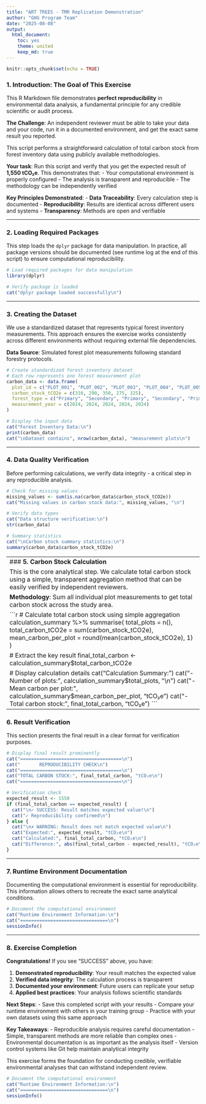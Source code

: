 ```yaml
---
title: "ART TREES - TMR Replication Demonstration"
author: "GHG Program Team"
date: "2025-08-08"
output:
  html_document:
    toc: yes
    theme: united
    keep_md: true
---
```


```r
knitr::opts_chunk$set(echo = TRUE)
```

### **1. Introduction: The Goal of This Exercise**

This R Markdown file demonstrates **perfect reproducibility** in environmental
data analysis, a fundamental principle for any credible scientific or audit
process.

**The Challenge**: An independent reviewer must be able to take your data and
your code, run it in a documented environment, and get the exact same result you
reported.

This script performs a straightforward calculation of total carbon stock from
forest inventory data using publicly available methodologies.

**Your task**: Run this script and verify that you get the expected result of
**1,550 tCO₂e**. This demonstrates that: - Your computational environment is
properly configured - The analysis is transparent and reproducible - The
methodology can be independently verified

**Key Principles Demonstrated**: - **Data Traceability**: Every calculation step
is documented - **Reproducibility**: Results are identical across different
users and systems - **Transparency**: Methods are open and verifiable

--------------------------------------------------------------------------------

### **2. Loading Required Packages**

This step loads the `dplyr` package for data manipulation. In practice, all
package versions should be documented (see runtime log at the end of this
script) to ensure computational reproducibility.

```r
# Load required packages for data manipulation
library(dplyr)

# Verify package is loaded
cat("dplyr package loaded successfully\n")
```

--------------------------------------------------------------------------------

### **3. Creating the Dataset**

We use a standardized dataset that represents typical forest inventory
measurements. This approach ensures the exercise works consistently across
different environments without requiring external file dependencies.

**Data Source**: Simulated forest plot measurements following standard forestry
protocols.

```r
# Create standardized forest inventory dataset
# Each row represents one forest measurement plot
carbon_data <- data.frame(
  plot_id = c("PLOT_001", "PLOT_002", "PLOT_003", "PLOT_004", "PLOT_005"),
  carbon_stock_tCO2e = c(310, 290, 350, 275, 325),
  forest_type = c("Primary", "Secondary", "Primary", "Secondary", "Primary"),
  measurement_year = c(2024, 2024, 2024, 2024, 2024)
)

# Display the input data
cat("Forest Inventory Data:\n")
print(carbon_data)
cat("\nDataset contains", nrow(carbon_data), "measurement plots\n")
```

--------------------------------------------------------------------------------

### **4. Data Quality Verification**

Before performing calculations, we verify data integrity - a critical step in
any reproducible analysis.

```r
# Check for missing values
missing_values <- sum(is.na(carbon_data$carbon_stock_tCO2e))
cat("Missing values in carbon stock data:", missing_values, "\n")

# Verify data types
cat("Data structure verification:\n")
str(carbon_data)

# Summary statistics
cat("\nCarbon stock summary statistics:\n")
summary(carbon_data$carbon_stock_tCO2e)
```

--------------------------------------------------------------------------------
### **5. Carbon Stock Calculation**

This is the core analytical step. We calculate total carbon stock using a simple, transparent aggregation method that can be easily verified by independent reviewers.

**Methodology**: Sum all individual plot measurements to get total carbon stock across the study area.

```r
# Calculate total carbon stock using simple aggregation
calculation_summary %>%
  summarise(
    total_plots = n(),
    total_carbon_tCO2e = sum(carbon_stock_tCO2e),
    mean_carbon_per_plot = round(mean(carbon_stock_tCO2e), 1)
  )

# Extract the key result
final_total_carbon <- calculation_summary$total_carbon_tCO2e

# Display calculation details
cat("Calculation Summary:\n")
cat("- Number of plots:", calculation_summary$total_plots, "\n")
cat("- Mean carbon per plot:", calculation_summary$mean_carbon_per_plot, "tCO₂e\n")
cat("- Total carbon stock:", final_total_carbon, "tCO₂e\n")
```

--------------------------------------------------------------------------------

### **6. Result Verification**

This section presents the final result in a clear format for verification purposes.

```r
# Display final result prominently
cat("=====================================\n")
cat("       REPRODUCIBILITY CHECK\n")
cat("=====================================\n")
cat("TOTAL CARBON STOCK:", final_total_carbon, "tCO₂e\n")
cat("=====================================\n")

# Verification check
expected_result <- 1550
if (final_total_carbon == expected_result) {
  cat("\n✓ SUCCESS: Result matches expected value!\n")
  cat("✓ Reproducibility confirmed\n")
} else {
  cat("\n✗ WARNING: Result does not match expected value\n")
  cat("Expected:", expected_result, "tCO₂e\n")
  cat("Calculated:", final_total_carbon, "tCO₂e\n")
  cat("Difference:", abs(final_total_carbon - expected_result), "tCO₂e\n")
}
```

--------------------------------------------------------------------------------

### **7. Runtime Environment Documentation**

Documenting the computational environment is essential for reproducibility. This information allows others to recreate the exact same analytical conditions.

```r
# Document the computational environment
cat("Runtime Environment Information:\n")
cat("================================\n")
sessionInfo()
```

--------------------------------------------------------------------------------

### **8. Exercise Completion**

**Congratulations!** If you see "SUCCESS" above, you have:

1. **Demonstrated reproducibility**: Your result matches the expected value
2. **Verified data integrity**: The calculation process is transparent
3. **Documented your environment**: Future users can replicate your setup
4. **Applied best practices**: Your analysis follows scientific standards

**Next Steps**:
- Save this completed script with your results
- Compare your runtime environment with others in your training group
- Practice with your own datasets using this same approach

**Key Takeaways**:
- Reproducible analysis requires careful documentation
- Simple, transparent methods are more reliable than complex ones
- Environmental documentation is as important as the analysis itself
- Version control systems like Git help maintain analytical integrity

This exercise forms the foundation for conducting credible, verifiable environmental analyses that can withstand independent review.











```r
# Document the computational environment
cat("Runtime Environment Information:\n")
cat("================================\n")
sessionInfo()
```
